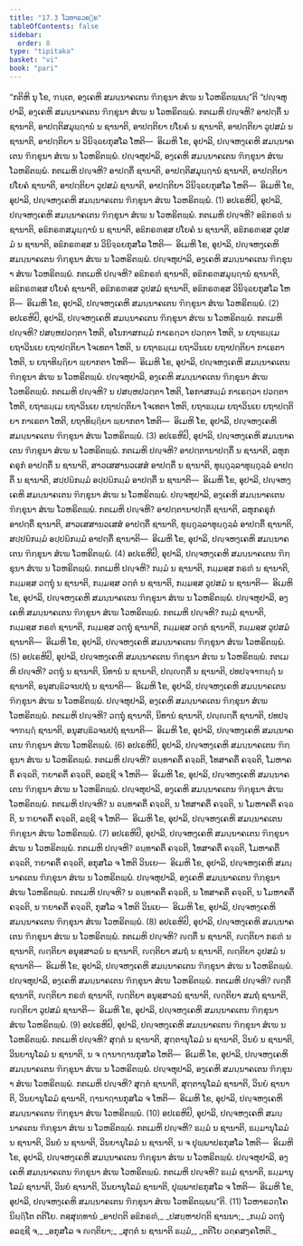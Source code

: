 ```yaml
---
title: "17.3 ໂວຫາຣວຄ຺ຄ"
tableOfContents: false
sidebar:
  order: 8
type: "tipitaka"
basket: "vi"
book: "pari"
---
```



<DynamicBreadcrumb />

<Division number="424" book="pari">

<Paragraph number="1977" book="pari">
“ກຕິຫິ ນຸ ໂຂ, ຠນ຺ເຕ, ອງ຺ເຄຫິ ສມນ຺ນາຄເຕນ ຠິກ຺ຂຸນາ ສໍເຆ ນ ໂວຫຣິຕພ຺ພນ຺”ຕິ
</Paragraph>

<Paragraph number="1978" book="pari">
“ປຎ຺ຈຫຸປາລິ, ອງ຺ເຄຫິ ສມນ຺ນາຄເຕນ ຠິກ຺ຂຸນາ ສໍເຆ ນ ໂວຫຣິຕພ຺ພໍ. ກຕເມຫິ ປຎ຺ຈຫິ? ອາປຕ຺ຕິໍ ນ ຊານາຕິ, ອາປຕ຺ຕິສມຸຏ຺ຐານໍ ນ ຊານາຕິ, ອາປຕ຺ຕິຍາ ປໂຍຄໍ ນ ຊານາຕິ, ອາປຕ຺ຕິຍາ ວູປສມໍ ນ ຊານາຕິ, ອາປຕ຺ຕິຍາ ນ ວິນິຈ຺ຉຍກຸສໂລ ໂຫຕິ—  ອິເມຫິ ໂຂ, ອຸປາລິ, ປຎ຺ຈຫງ຺ເຄຫິ ສມນ຺ນາຄເຕນ ຠິກ຺ຂຸນາ ສໍເຆ ນ ໂວຫຣິຕພ຺ພໍ. ປຎ຺ຈຫຸປາລິ, ອງ຺ເຄຫິ ສມນ຺ນາຄເຕນ ຠິກ຺ຂຸນາ ສໍເຆ ໂວຫຣິຕພ຺ພໍ. ກຕເມຫິ ປຎ຺ຈຫິ? ອາປຕ຺ຕິໍ ຊານາຕິ, ອາປຕ຺ຕິສມຸຏ຺ຐານໍ ຊານາຕິ, ອາປຕ຺ຕິຍາ ປໂຍຄໍ ຊານາຕິ, ອາປຕ຺ຕິຍາ ວູປສມໍ ຊານາຕິ, ອາປຕ຺ຕິຍາ ວິນິຈ຺ຉຍກຸສໂລ ໂຫຕິ—  ອິເມຫິ ໂຂ, ອຸປາລິ, ປຎ຺ຈຫງ຺ເຄຫິ ສມນ຺ນາຄເຕນ ຠິກ຺ຂຸນາ ສໍເຆ ໂວຫຣິຕພ຺ພໍ. (1)
</Paragraph>

<Paragraph number="1979" book="pari">
ອປເຣຫິປິ, ອຸປາລິ, ປຎ຺ຈຫງ຺ເຄຫິ ສມນ຺ນາຄເຕນ ຠິກ຺ຂຸນາ ສໍເຆ ນ ໂວຫຣິຕພ຺ພໍ. ກຕເມຫິ ປຎ຺ຈຫິ? ອຘິກຣຓໍ ນ ຊານາຕິ, ອຘິກຣຓສມຸຏ຺ຐານໍ ນ ຊານາຕິ, ອຘິກຣຓສ຺ສ ປໂຍຄໍ ນ ຊານາຕິ, ອຘິກຣຓສ຺ສ ວູປສມໍ ນ ຊານາຕິ, ອຘິກຣຓສ຺ສ ນ ວິນິຈ຺ຉຍກຸສໂລ ໂຫຕິ—  ອິເມຫິ ໂຂ, ອຸປາລິ, ປຎ຺ຈຫງ຺ເຄຫິ ສມນ຺ນາຄເຕນ ຠິກ຺ຂຸນາ ສໍເຆ ນ ໂວຫຣິຕພ຺ພໍ. ປຎ຺ຈຫຸປາລິ, ອງ຺ເຄຫິ ສມນ຺ນາຄເຕນ ຠິກ຺ຂຸນາ ສໍເຆ ໂວຫຣິຕພ຺ພໍ. ກຕເມຫິ ປຎ຺ຈຫິ? ອຘິກຣຓໍ ຊານາຕິ, ອຘິກຣຓສມຸຏ຺ຐານໍ ຊານາຕິ, ອຘິກຣຓສ຺ສ ປໂຍຄໍ ຊານາຕິ, ອຘິກຣຓສ຺ສ ວູປສມໍ ຊານາຕິ, ອຘິກຣຓສ຺ສ ວິນິຈ຺ຉຍກຸສໂລ ໂຫຕິ—  ອິເມຫິ ໂຂ, ອຸປາລິ, ປຎ຺ຈຫງ຺ເຄຫິ ສມນ຺ນາຄເຕນ ຠິກ຺ຂຸນາ ສໍເຆ ໂວຫຣິຕພ຺ພໍ. (2)
</Paragraph>

<Paragraph number="1980" book="pari">
ອປເຣຫິປິ, ອຸປາລິ, ປຎ຺ຈຫງ຺ເຄຫິ ສມນ຺ນາຄເຕນ ຠິກ຺ຂຸນາ ສໍເຆ ນ ໂວຫຣິຕພ຺ພໍ. ກຕເມຫິ ປຎ຺ຈຫິ? ປສຍ຺ຫປວຕ຺ຕາ ໂຫຕິ, ອໂນກາສກມ຺ມໍ ກາເຣຕ຺ວາ ປວຕ຺ຕາ ໂຫຕິ, ນ ຍຖາຘມ຺ເມ ຍຖາວິນເຍ ຍຖາປຕ຺ຕິຍາ ໂຈເທຕາ ໂຫຕິ, ນ ຍຖາຘມ຺ເມ ຍຖາວິນເຍ ຍຖາປຕ຺ຕິຍາ ກາເຣຕາ ໂຫຕິ, ນ ຍຖາທິຏ຺ຐິຍາ ພ຺ຍາກຕາ ໂຫຕິ—  ອິເມຫິ ໂຂ, ອຸປາລິ, ປຎ຺ຈຫງ຺ເຄຫິ ສມນ຺ນາຄເຕນ ຠິກ຺ຂຸນາ ສໍເຆ ນ ໂວຫຣິຕພ຺ພໍ. ປຎ຺ຈຫຸປາລິ, ອງ຺ເຄຫິ ສມນ຺ນາຄເຕນ ຠິກ຺ຂຸນາ ສໍເຆ ໂວຫຣິຕພ຺ພໍ. ກຕເມຫິ ປຎ຺ຈຫິ? ນ ປສຍ຺ຫປວຕ຺ຕາ ໂຫຕິ, ໂອກາສກມ຺ມໍ ກາເຣຕ຺ວາ ປວຕ຺ຕາ ໂຫຕິ, ຍຖາຘມ຺ເມ ຍຖາວິນເຍ ຍຖາປຕ຺ຕິຍາ ໂຈເທຕາ ໂຫຕິ, ຍຖາຘມ຺ເມ ຍຖາວິນເຍ ຍຖາປຕ຺ຕິຍາ ກາເຣຕາ ໂຫຕິ, ຍຖາທິຏ຺ຐິຍາ ພ຺ຍາກຕາ ໂຫຕິ—  ອິເມຫິ ໂຂ, ອຸປາລິ, ປຎ຺ຈຫງ຺ເຄຫິ ສມນ຺ນາຄເຕນ ຠິກ຺ຂຸນາ ສໍເຆ ໂວຫຣິຕພ຺ພໍ. (3)
</Paragraph>

<Paragraph number="1981" book="pari">
ອປເຣຫິປິ, ອຸປາລິ, ປຎ຺ຈຫງ຺ເຄຫິ ສມນ຺ນາຄເຕນ ຠິກ຺ຂຸນາ ສໍເຆ ນ ໂວຫຣິຕພ຺ພໍ. ກຕເມຫິ ປຎ຺ຈຫິ? ອາປຕ຺ຕານາປຕ຺ຕິໍ ນ ຊານາຕິ, ລຫຸກຄຣຸກໍ ອາປຕ຺ຕິໍ ນ ຊານາຕິ, ສາວເສສານວເສສໍ ອາປຕ຺ຕິໍ ນ ຊານາຕິ, ທຸຏ຺ຐຸລ຺ລາທຸຏ຺ຐຸລ຺ລໍ ອາປຕ຺ຕິໍ ນ ຊານາຕິ, ສປ຺ປຏິກມ຺ມໍ ອປ຺ປຏິກມ຺ມໍ ອາປຕ຺ຕິໍ ນ ຊານາຕິ—  ອິເມຫິ ໂຂ, ອຸປາລິ, ປຎ຺ຈຫງ຺ເຄຫິ ສມນ຺ນາຄເຕນ ຠິກ຺ຂຸນາ ສໍເຆ ນ ໂວຫຣິຕພ຺ພໍ. ປຎ຺ຈຫຸປາລິ, ອງ຺ເຄຫິ ສມນ຺ນາຄເຕນ ຠິກ຺ຂຸນາ ສໍເຆ ໂວຫຣິຕພ຺ພໍ. ກຕເມຫິ ປຎ຺ຈຫິ? ອາປຕ຺ຕານາປຕ຺ຕິໍ ຊານາຕິ, ລຫຸກຄຣຸກໍ ອາປຕ຺ຕິໍ ຊານາຕິ, ສາວເສສານວເສສໍ ອາປຕ຺ຕິໍ ຊານາຕິ, ທຸຏ຺ຐຸລ຺ລາທຸຏ຺ຐຸລ຺ລໍ ອາປຕ຺ຕິໍ ຊານາຕິ, ສປ຺ປຏິກມ຺ມໍ ອປ຺ປຏິກມ຺ມໍ ອາປຕ຺ຕິໍ ຊານາຕິ—  ອິເມຫິ ໂຂ, ອຸປາລິ, ປຎ຺ຈຫງ຺ເຄຫິ ສມນ຺ນາຄເຕນ ຠິກ຺ຂຸນາ ສໍເຆ ໂວຫຣິຕພ຺ພໍ. (4)
</Paragraph>

<Paragraph number="1982" book="pari">
ອປເຣຫິປິ, ອຸປາລິ, ປຎ຺ຈຫງ຺ເຄຫິ ສມນ຺ນາຄເຕນ ຠິກ຺ຂຸນາ ສໍເຆ ນ ໂວຫຣິຕພ຺ພໍ. ກຕເມຫິ ປຎ຺ຈຫິ? ກມ຺ມໍ ນ ຊານາຕິ, ກມ຺ມສ຺ສ ກຣຓໍ ນ ຊານາຕິ, ກມ຺ມສ຺ສ ວຕ຺ຖຸໍ ນ ຊານາຕິ, ກມ຺ມສ຺ສ ວຕ຺ຕໍ ນ ຊານາຕິ, ກມ຺ມສ຺ສ ວູປສມໍ ນ ຊານາຕິ—  ອິເມຫິ ໂຂ, ອຸປາລິ, ປຎ຺ຈຫງ຺ເຄຫິ ສມນ຺ນາຄເຕນ ຠິກ຺ຂຸນາ ສໍເຆ ນ ໂວຫຣິຕພ຺ພໍ. ປຎ຺ຈຫຸປາລິ, ອງ຺ເຄຫິ ສມນ຺ນາຄເຕນ ຠິກ຺ຂຸນາ ສໍເຆ ໂວຫຣິຕພ຺ພໍ. ກຕເມຫິ ປຎ຺ຈຫິ? ກມ຺ມໍ ຊານາຕິ, ກມ຺ມສ຺ສ ກຣຓໍ ຊານາຕິ, ກມ຺ມສ຺ສ ວຕ຺ຖຸໍ ຊານາຕິ, ກມ຺ມສ຺ສ ວຕ຺ຕໍ ຊານາຕິ, ກມ຺ມສ຺ສ ວູປສມໍ ຊານາຕິ—  ອິເມຫິ ໂຂ, ອຸປາລິ, ປຎ຺ຈຫງ຺ເຄຫິ ສມນ຺ນາຄເຕນ ຠິກ຺ຂຸນາ ສໍເຆ ໂວຫຣິຕພ຺ພໍ. (5)
</Paragraph>

<Paragraph number="1983" book="pari">
ອປເຣຫິປິ, ອຸປາລິ, ປຎ຺ຈຫງ຺ເຄຫິ ສມນ຺ນາຄເຕນ ຠິກ຺ຂຸນາ ສໍເຆ ນ ໂວຫຣິຕພ຺ພໍ. ກຕເມຫິ ປຎ຺ຈຫິ? ວຕ຺ຖຸໍ ນ ຊານາຕິ, ນິທານໍ ນ ຊານາຕິ, ປຎ຺ຎຕ຺ຕິໍ ນ ຊານາຕິ, ປທປຈ຺ຈາຠຏ຺ຐໍ ນ ຊານາຕິ, ອນຸສນ຺ຘິວຈນປຖໍ ນ ຊານາຕິ—  ອິເມຫິ ໂຂ, ອຸປາລິ, ປຎ຺ຈຫງ຺ເຄຫິ ສມນ຺ນາຄເຕນ ຠິກ຺ຂຸນາ ສໍເຆ ນ ໂວຫຣິຕພ຺ພໍ. ປຎ຺ຈຫຸປາລິ, ອງ຺ເຄຫິ ສມນ຺ນາຄເຕນ ຠິກ຺ຂຸນາ ສໍເຆ ໂວຫຣິຕພ຺ພໍ. ກຕເມຫິ ປຎ຺ຈຫິ? ວຕ຺ຖຸໍ ຊານາຕິ, ນິທານໍ ຊານາຕິ, ປຎ຺ຎຕ຺ຕິໍ ຊານາຕິ, ປທປຈ຺ຈາຠຏ຺ຐໍ ຊານາຕິ, ອນຸສນ຺ຘິວຈນປຖໍ ຊານາຕິ—  ອິເມຫິ ໂຂ, ອຸປາລິ, ປຎ຺ຈຫງ຺ເຄຫິ ສມນ຺ນາຄເຕນ ຠິກ຺ຂຸນາ ສໍເຆ ໂວຫຣິຕພ຺ພໍ. (6)
</Paragraph>

<Paragraph number="1984" book="pari">
ອປເຣຫິປິ, ອຸປາລິ, ປຎ຺ຈຫງ຺ເຄຫິ ສມນ຺ນາຄເຕນ ຠິກ຺ຂຸນາ ສໍເຆ ນ ໂວຫຣິຕພ຺ພໍ. ກຕເມຫິ ປຎ຺ຈຫິ? ຉນ຺ທາຄຕິໍ ຄຈ຺ຉຕິ, ໂທສາຄຕິໍ ຄຈ຺ຉຕິ, ໂມຫາຄຕິໍ ຄຈ຺ຉຕິ, ຠຍາຄຕິໍ ຄຈ຺ຉຕິ, ອລຊ຺ຊີ ຈ ໂຫຕິ—  ອິເມຫິ ໂຂ, ອຸປາລິ, ປຎ຺ຈຫງ຺ເຄຫິ ສມນ຺ນາຄເຕນ ຠິກ຺ຂຸນາ ສໍເຆ ນ ໂວຫຣິຕພ຺ພໍ. ປຎ຺ຈຫຸປາລິ, ອງ຺ເຄຫິ ສມນ຺ນາຄເຕນ ຠິກ຺ຂຸນາ ສໍເຆ ໂວຫຣິຕພ຺ພໍ. ກຕເມຫິ ປຎ຺ຈຫິ? ນ ຉນ຺ທາຄຕິໍ ຄຈ຺ຉຕິ, ນ ໂທສາຄຕິໍ ຄຈ຺ຉຕິ, ນ ໂມຫາຄຕິໍ ຄຈ຺ຉຕິ, ນ ຠຍາຄຕິໍ ຄຈ຺ຉຕິ, ລຊ຺ຊີ ຈ ໂຫຕິ—  ອິເມຫິ ໂຂ, ອຸປາລິ, ປຎ຺ຈຫງ຺ເຄຫິ ສມນ຺ນາຄເຕນ ຠິກ຺ຂຸນາ ສໍເຆ ໂວຫຣິຕພ຺ພໍ. (7)
</Paragraph>

<Paragraph number="1985" book="pari">
ອປເຣຫິປິ, ອຸປາລິ, ປຎ຺ຈຫງ຺ເຄຫິ ສມນ຺ນາຄເຕນ ຠິກ຺ຂຸນາ ສໍເຆ ນ ໂວຫຣິຕພ຺ພໍ. ກຕເມຫິ ປຎ຺ຈຫິ? ຉນ຺ທາຄຕິໍ ຄຈ຺ຉຕິ, ໂທສາຄຕິໍ ຄຈ຺ຉຕິ, ໂມຫາຄຕິໍ ຄຈ຺ຉຕິ, ຠຍາຄຕິໍ ຄຈ຺ຉຕິ, ອກຸສໂລ ຈ ໂຫຕິ ວິນເຍ—  ອິເມຫິ ໂຂ, ອຸປາລິ, ປຎ຺ຈຫງ຺ເຄຫິ ສມນ຺ນາຄເຕນ ຠິກ຺ຂຸນາ ສໍເຆ ນ ໂວຫຣິຕພ຺ພໍ. ປຎ຺ຈຫຸປາລິ, ອງ຺ເຄຫິ ສມນ຺ນາຄເຕນ ຠິກ຺ຂຸນາ ສໍເຆ ໂວຫຣິຕພ຺ພໍ. ກຕເມຫິ ປຎ຺ຈຫິ? ນ ຉນ຺ທາຄຕິໍ ຄຈ຺ຉຕິ, ນ ໂທສາຄຕິໍ ຄຈ຺ຉຕິ, ນ ໂມຫາຄຕິໍ ຄຈ຺ຉຕິ, ນ ຠຍາຄຕິໍ ຄຈ຺ຉຕິ, ກຸສໂລ ຈ ໂຫຕິ ວິນເຍ—  ອິເມຫິ ໂຂ, ອຸປາລິ, ປຎ຺ຈຫງ຺ເຄຫິ ສມນ຺ນາຄເຕນ ຠິກ຺ຂຸນາ ສໍເຆ ໂວຫຣິຕພ຺ພໍ. (8)
</Paragraph>

<Paragraph number="1986" book="pari">
ອປເຣຫິປິ, ອຸປາລິ, ປຎ຺ຈຫງ຺ເຄຫິ ສມນ຺ນາຄເຕນ ຠິກ຺ຂຸນາ ສໍເຆ ນ ໂວຫຣິຕພ຺ພໍ. ກຕເມຫິ ປຎ຺ຈຫິ? ຎຕ຺ຕິໍ ນ ຊານາຕິ, ຎຕ຺ຕິຍາ ກຣຓໍ ນ ຊານາຕິ, ຎຕ຺ຕິຍາ ອນຸສ຺ສາວນໍ ນ ຊານາຕິ, ຎຕ຺ຕິຍາ ສມຖໍ ນ ຊານາຕິ, ຎຕ຺ຕິຍາ ວູປສມໍ ນ ຊານາຕິ—  ອິເມຫິ ໂຂ, ອຸປາລິ, ປຎ຺ຈຫງ຺ເຄຫິ ສມນ຺ນາຄເຕນ ຠິກ຺ຂຸນາ ສໍເຆ ນ ໂວຫຣິຕພ຺ພໍ. ປຎ຺ຈຫຸປາລິ, ອງ຺ເຄຫິ ສມນ຺ນາຄເຕນ ຠິກ຺ຂຸນາ ສໍເຆ ໂວຫຣິຕພ຺ພໍ. ກຕເມຫິ ປຎ຺ຈຫິ? ຎຕ຺ຕິໍ ຊານາຕິ, ຎຕ຺ຕິຍາ ກຣຓໍ ຊານາຕິ, ຎຕ຺ຕິຍາ ອນຸສ຺ສາວນໍ ຊານາຕິ, ຎຕ຺ຕິຍາ ສມຖໍ ຊານາຕິ, ຎຕ຺ຕິຍາ ວູປສມໍ ຊານາຕິ—  ອິເມຫິ ໂຂ, ອຸປາລິ, ປຎ຺ຈຫງ຺ເຄຫິ ສມນ຺ນາຄເຕນ ຠິກ຺ຂຸນາ ສໍເຆ ໂວຫຣິຕພ຺ພໍ. (9)
</Paragraph>

<Paragraph number="1987" book="pari">
ອປເຣຫິປິ, ອຸປາລິ, ປຎ຺ຈຫງ຺ເຄຫິ ສມນ຺ນາຄເຕນ ຠິກ຺ຂຸນາ ສໍເຆ ນ ໂວຫຣິຕພ຺ພໍ. ກຕເມຫິ ປຎ຺ຈຫິ? ສຸຕ຺ຕໍ ນ ຊານາຕິ, ສຸຕ຺ຕານຸໂລມໍ ນ ຊານາຕິ, ວິນຍໍ ນ ຊານາຕິ, ວິນຍານຸໂລມໍ ນ ຊານາຕິ, ນ ຈ ຐານາຐານກຸສໂລ ໂຫຕິ—  ອິເມຫິ ໂຂ, ອຸປາລິ, ປຎ຺ຈຫງ຺ເຄຫິ ສມນ຺ນາຄເຕນ ຠິກ຺ຂຸນາ ສໍເຆ ນ ໂວຫຣິຕພ຺ພໍ. ປຎ຺ຈຫຸປາລິ, ອງ຺ເຄຫິ ສມນ຺ນາຄເຕນ ຠິກ຺ຂຸນາ ສໍເຆ ໂວຫຣິຕພ຺ພໍ. ກຕເມຫິ ປຎ຺ຈຫິ? ສຸຕ຺ຕໍ ຊານາຕິ, ສຸຕ຺ຕານຸໂລມໍ ຊານາຕິ, ວິນຍໍ ຊານາຕິ, ວິນຍານຸໂລມໍ ຊານາຕິ, ຐານາຐານກຸສໂລ ຈ ໂຫຕິ—  ອິເມຫິ ໂຂ, ອຸປາລິ, ປຎ຺ຈຫງ຺ເຄຫິ ສມນ຺ນາຄເຕນ ຠິກ຺ຂຸນາ ສໍເຆ ໂວຫຣິຕພ຺ພໍ. (10)
</Paragraph>

<Paragraph number="1988" book="pari">
ອປເຣຫິປິ, ອຸປາລິ, ປຎ຺ຈຫງ຺ເຄຫິ ສມນ຺ນາຄເຕນ ຠິກ຺ຂຸນາ ສໍເຆ ນ ໂວຫຣິຕພ຺ພໍ. ກຕເມຫິ ປຎ຺ຈຫິ? ຘມ຺ມໍ ນ ຊານາຕິ, ຘມ຺ມານຸໂລມໍ ນ ຊານາຕິ, ວິນຍໍ ນ ຊານາຕິ, ວິນຍານຸໂລມໍ ນ ຊານາຕິ, ນ ຈ ປຸພ຺ພາປຣກຸສໂລ ໂຫຕິ—  ອິເມຫິ ໂຂ, ອຸປາລິ, ປຎ຺ຈຫງ຺ເຄຫິ ສມນ຺ນາຄເຕນ ຠິກ຺ຂຸນາ ສໍເຆ ນ ໂວຫຣິຕພ຺ພໍ. ປຎ຺ຈຫຸປາລິ, ອງ຺ເຄຫິ ສມນ຺ນາຄເຕນ ຠິກ຺ຂຸນາ ສໍເຆ ໂວຫຣິຕພ຺ພໍ. ກຕເມຫິ ປຎ຺ຈຫິ? ຘມ຺ມໍ ຊານາຕິ, ຘມ຺ມານຸໂລມໍ ຊານາຕິ, ວິນຍໍ ຊານາຕິ, ວິນຍານຸໂລມໍ ຊານາຕິ, ປຸພ຺ພາປຣກຸສໂລ ຈ ໂຫຕິ—  ອິເມຫິ ໂຂ, ອຸປາລິ, ປຎ຺ຈຫງ຺ເຄຫິ ສມນ຺ນາຄເຕນ ຠິກ຺ຂຸນາ ສໍເຆ ໂວຫຣິຕພ຺ພນ຺”ຕິ. (11)

</Paragraph>
</Division>

<Paragraph number="1989" type="center" book="pari">
ໂວຫາຣວຄ຺ໂຄ ນິຏ຺ຐິໂຕ ຕຕິໂຍ.



</Paragraph>

<Paragraph number="1990" type="center" book="pari">
ຕສ຺ສຸທ຺ທານໍ


</Paragraph>

<Paragraph number="1991" type="verses" book="pari">
_ອາປຕ຺ຕິ ອຘິກຣຓໍ,_  
_ປສຍ຺ຫາປຕ຺ຕິ ຊານນາ;_  
_ກມ຺ມໍ ວຕ຺ຖຸໍ ອລຊ຺ຊີ ຈ,_  
_ອກຸສໂລ ຈ ຎຕ຺ຕິຍາ;_  
_ສຸຕ຺ຕໍ ນ ຊານາຕິ ຘມ຺ມໍ,_  
_ຕຕິໂຍ ວຄ຺ຄສງ຺ຄໂຫຕິ._
</Paragraph>